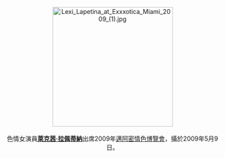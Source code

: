 <center>
[[File:Lexi_Lapetina_at_Exxxotica_Miami_2009_(1).jpg|275px]]
<br><br>
色情女演員'''[[萊克茜·拉佩蒂納|萊克茜·拉佩蒂納]]'''出席2009年[[美國情色博覽會|邁阿密情色博覽會]]，攝於2009年5月9日。
<p>
</center>